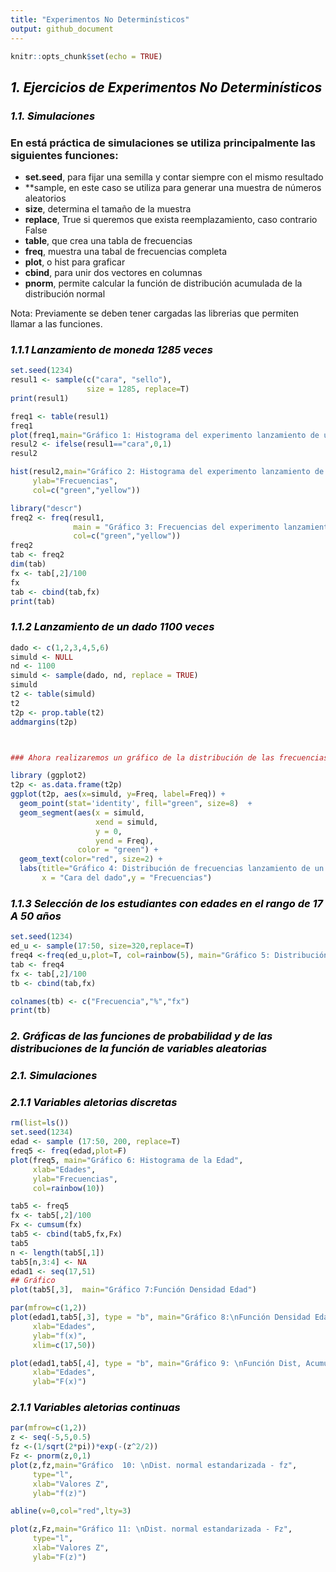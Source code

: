 ---
title: "Experimentos No Determinísticos"
output: github_document
---


```{r setup, include=FALSE}
knitr::opts_chunk$set(echo = TRUE)
```


## <span style="color:black">*1. Ejercicios de Experimentos No Determinísticos* </span>
### <span style="color:black">*1.1. Simulaciones* </span>

### En está práctica de simulaciones se utiliza principalmente las siguientes funciones:
* **set.seed**, para fijar una semilla y contar siempre con el mismo resultado
* **sample, en este caso se utiliza para generar una muestra de números aleatorios
* **size**, determina el tamaño de la muestra
* **replace**, True si queremos que exista reemplazamiento, caso contrario False
* **table**, que crea una tabla de frecuencias
* **freq**, muestra una tabal de frecuencias completa
* **plot**, o hist para graficar
* **cbind**, para unir dos vectores en columnas
* **pnorm**, permite calcular la función de distribución acumulada de la distribución normal

Nota: Previamente se deben tener cargadas las librerias que permiten llamar a las funciones.

### <span style="color:black">*1.1.1 Lanzamiento de moneda 1285 veces* </span>

```{r, echo=TRUE}


set.seed(1234)
resul1 <- sample(c("cara", "sello"),
                 size = 1285, replace=T)
print(resul1)

freq1 <- table(resul1)
freq1
plot(freq1,main="Gráfico 1: Histograma del experimento lanzamiento de una moneda")
resul2 <- ifelse(resul1=="cara",0,1)
resul2

hist(resul2,main="Gráfico 2: Histograma del experimento lanzamiento de una moneda", 
     ylab="Frecuencias",
     col=c("green","yellow"))
```

```{r, echo=TRUE, warning=FALSE}
library("descr")
freq2 <- freq(resul1, 
              main = "Gráfico 3: Frecuencias del experimento lanzamiento de una moneda",
              col=c("green","yellow"))
freq2
tab <- freq2
dim(tab)
fx <- tab[,2]/100
fx
tab <- cbind(tab,fx)
print(tab)

```

### <span style="color:black">*1.1.2 Lanzamiento de un dado 1100 veces* </span>
```{r, echo=TRUE, warning=FALSE}

dado <- c(1,2,3,4,5,6)
simuld <- NULL
nd <- 1100
simuld <- sample(dado, nd, replace = TRUE)
simuld
t2 <- table(simuld)
t2
t2p <- prop.table(t2)
addmargins(t2p)



### Ahora realizaremos un gráfico de la distribución de las frecuencias relativas utilizando la librería ggplot

library (ggplot2)
t2p <- as.data.frame(t2p)
ggplot(t2p, aes(x=simuld, y=Freq, label=Freq)) + 
  geom_point(stat='identity', fill="green", size=8)  +
  geom_segment(aes(x = simuld, 
                   xend = simuld, 
                   y = 0, 
                   yend = Freq), 
               color = "green") +
  geom_text(color="red", size=2) +
  labs(title="Gráfico 4: Distribución de frecuencias lanzamiento de un dado 1100 veces",
       x = "Cara del dado",y = "Frecuencias") 

```

 

### <span style="color:black">*1.1.3 Selección de los estudiantes con edades en el rango de 17 A 50 años* </span>
```{r, echo=TRUE, warning=FALSE}

set.seed(1234)
ed_u <- sample(17:50, size=320,replace=T)
freq4 <-freq(ed_u,plot=T, col=rainbow(5), main="Gráfico 5: Distribución de Frecuencias edades")
tab <- freq4
fx <- tab[,2]/100
tb <- cbind(tab,fx)

colnames(tb) <- c("Frecuencia","%","fx")
print(tb)

```

### <span style="color:black">*2. Gráficas de las funciones de probabilidad y de las distribuciones de la función de variables aleatorias* </span>

### <span style="color:black">*2.1. Simulaciones* </span>

### <span style="color:black">*2.1.1 Variables aletorias discretas* </span>

```{r, echo=TRUE}
rm(list=ls())
set.seed(1234)
edad <- sample (17:50, 200, replace=T)
freq5 <- freq(edad,plot=F) 
plot(freq5, main="Gráfico 6: Histograma de la Edad",
     xlab="Edades",
     ylab="Frecuencias",
     col=rainbow(10))
```




```{r, echo=TRUE}
tab5 <- freq5
fx <- tab5[,2]/100
Fx <- cumsum(fx)
tab5 <- cbind(tab5,fx,Fx)
tab5
n <- length(tab5[,1])
tab5[n,3:4] <- NA
edad1 <- seq(17,51)
## Gráfico
plot(tab5[,3],  main="Gráfico 7:Función Densidad Edad")

par(mfrow=c(1,2))
plot(edad1,tab5[,3], type = "b", main="Gráfico 8:\nFunción Densidad Edad",
     xlab="Edades",
     ylab="f(x)",
     xlim=c(17,50))

plot(edad1,tab5[,4], type = "b", main="Gráfico 9: \nFunción Dist, Acumulada Edad",
     xlab="Edades",
     ylab="F(x)")
```

### <span style="color:black">*2.1.1 Variables aletorias continuas* </span>

```{r, echo=T}

par(mfrow=c(1,2))
z <- seq(-5,5,0.5)
fz <-(1/sqrt(2*pi))*exp(-(z^2/2))
Fz <- pnorm(z,0,1)
plot(z,fz,main="Gráfico  10: \nDist. normal estandarizada - fz",
     type="l",
     xlab="Valores Z",
     ylab="f(z)")

abline(v=0,col="red",lty=3)

plot(z,Fz,main="Gráfico 11: \nDist. normal estandarizada - Fz",
     type="l",
     xlab="Valores Z",
     ylab="F(z)")


```

